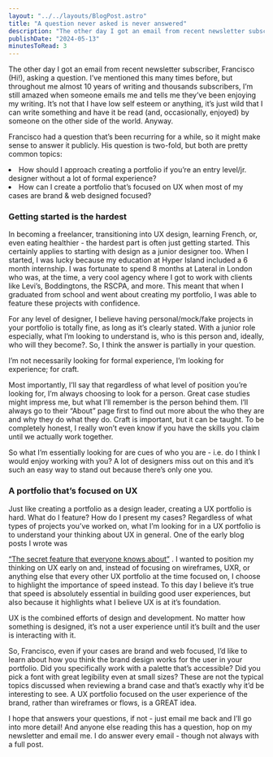```yaml
---
layout: "../../layouts/BlogPost.astro"
title: "A question never asked is never answered"
description: "The other day I got an email from recent newsletter subscriber, Francisco (Hi!), asking a question. I’ve mentioned this many times before, but throughout me almost 10 years of writing and thousands subscribers, I’m still amazed when someone emails me and tells me they’ve been enjoying my writing. It’s not that I have low self esteem or anything, it’s just wild that I can write something and have it be read (and, occasionally, enjoyed) by someone on the other side of the world. Anyway.\n\n\nFrancisc"
publishDate: "2024-05-13"
minutesToRead: 3
---
```


<p>The other day I got an email from recent newsletter subscriber, Francisco (Hi!), asking a question. I’ve mentioned this many times before, but throughout me almost 10 years of writing and thousands subscribers, I’m still amazed when someone emails me and tells me they’ve been enjoying my writing. It’s not that I have low self esteem or anything, it’s just wild that I can write something and have it be read (and, occasionally, enjoyed) by someone on the other side of the world. Anyway.</p>
<MDXImage src="/images/visualelectric-1715200973302.webp" alt="meone on the other side of the world - Visualelectric" width={1360} height={768} />
<p>Francisco had a question that’s been recurring for a while, so it might make sense to answer it publicly. His question is two-fold, but both are pretty common topics:</p>
<ol>
</ol>
<li>How should I approach creating a portfolio if you’re an entry level/jr. designer without a lot of formal experience?</li>
<li>How can I create a portfolio that’s focused on UX when most of my cases are brand &amp; web designed focused? </li>
<h3 id="getting-started-is-the-hardest">Getting started is the hardest</h3>
<p>In becoming a freelancer, transitioning into UX design, learning French, or, even eating healthier - the hardest part is often just getting started. This certainly applies to starting with design as a junior designer too. When I started, I was lucky because my education at Hyper Island included a 6 month internship. I was fortunate to spend 8 months at Lateral in London who was, at the time, a very cool agency where I got to work with clients like Levi’s, Boddingtons, the RSCPA, and more. This meant that when I graduated from school and went about creating my portfolio, I was able to feature these projects with confidence.</p>
<p>For any level of designer, I believe having personal/mock/fake projects in your portfolio is totally fine, as long as it’s clearly stated. With a junior role especially, what I’m looking to understand is, who is this person and, ideally, who will they become?. So, I think the answer is partially in your question.</p>
<div class="blockquote">
</div>
<div>
<p>I’m not necessarily looking for formal experience, I’m looking for experience; for craft. </p>
</div>
<p>Most importantly, I’ll say that regardless of what level of position you’re looking for, I’m always choosing to look for a person. Great case studies might impress me, but what I’ll remember is the person behind them. I’ll always go to their “About” page first to find out more about the who they are and why they do what they do. Craft is important, but it can be taught. To be completely honest, I really won’t even know if you have the skills you claim until we actually work together.</p>
<p>So what I’m essentially looking for are cues of who you are - i.e. do I think I would enjoy working with you? A lot of designers miss out on this and it’s such an easy way to stand out because there’s only one you.</p>
<h3 id="a-portfolio-that%E2%80%99s-focused-on-ux">A portfolio that’s focused on UX</h>
</h3>
<p>Just like creating a portfolio as a design leader, creating a UX portfolio is hard. What do I feature? How do I present my cases? Regardless of what types of projects you’ve worked on, what I’m looking for in a UX portfolio is to understand your thinking about UX in general. One of the early blog posts I wrote was </p>
<a href="https://www.antonsten.com/writing/secret-feature">“The secret feature that everyone knows about”</a>
 . I wanted to position my thinking on UX early on and, instead of focusing on wireframes, UXR, or anything else that every other UX portfolio at the time focused on, I choose to highlight the importance of speed instead. To this day I believe it’s true that speed is absolutely essential in building good user experiences, but also because it highlights what I believe UX is at it’s foundation.</p>
<div class="blockquote">
</div>
<div>
<p>UX is the combined efforts of design and development. No matter how something is designed, it’s not a user experience until it’s built and the user is interacting with it. </p>
</div>
<p>So, Francisco, even if your cases are brand and web focused, I’d like to learn about how you think the brand design works for the user in your portfolio. Did you specifically work with a palette that’s accessible? Did you pick a font with great legibility even at small sizes? These are not the typical topics discussed when reviewing a brand case and that’s exactly why it’d be interesting to see. A UX portfolio focused on the user experience of the brand, rather than wireframes or flows, is a GREAT idea.</p>
<p>I hope that answers your questions, if not - just email me back and I’ll go into more detail! And anyone else reading this has a question, hop on my newsletter and email me. I do answer every email - though not always with a full post.</p>

